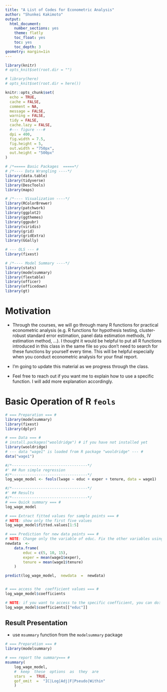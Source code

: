 ```yaml
---
title: "A List of Codes for Econometric Analysis"
author: "Shunkei Kakimoto"
output:
  html_document:
    number_sections: yes
    theme: flatly
    toc_float: yes
    toc: yes
    toc_depth: 3
geometry: margin=1in
---
```


```r
library(knitr)
# opts_knit$set(root.dir = "")

# library(here)
# opts_knit$set(root.dir = here())

knitr::opts_chunk$set(
  echo = TRUE,
  cache = FALSE,
  comment = NA,
  message = FALSE,
  warning = FALSE,
  tidy = FALSE,
  cache.lazy = FALSE,
  #--- figure ---#
  dpi = 400,
  fig.width = 7.5,
  fig.height = 5,
  out.width = "750px",
  out.height = "500px"
)

# /*===== Basic Packages  =====*/
# /*---- Data Wrangling ----*/
library(data.table)
library(tidyverse)
library(DescTools)
library(maps)

# /*---- Visualization ----*/
library(RColorBrewer)
library(patchwork)
library(ggplot2)
library(ggthemes)
library(ggpubr)
library(viridis)
library(grid)
library(gridExtra)
library(GGally)

# --- OLS --- #
library(fixest)

# /*---- Model Summary ----*/
library(stats)
library(modelsummary)
library(flextable)
library(officer)
library(officedown)
library(gt)
```

# Motivation
+ Through the courses, we will go through many R functions for practical econometric analysis (e.g. R functions for hypothesis testing, cluster-robust standard error estimation, panel data estimation methods, IV estimation method, ...). I thought it would be helpful to put all R functions introduced in this class in the same file so you don't need to search for these functions by yourself every time. This will be helpful especially when you conduct econometric analysis for your final report.

+ I'm going to update this material as we progress through the class.
+ Feel free to reach out if you want me to explain how to use a specific function. I will add more explanation accordingly. 


# Basic Operation of R `feols`

```r
# === Preparation === #
library(modelsummary)
library(fixest)
library(dplyr)

# === Data === #
# install.packages("wooldridge") # if you have not installed yet
library(wooldridge)
# --- data "wage1" is loaded from R package "wooldridge" --- #
data("wage1") 

#/*----------------------------------*/
#' ## Run simple regression
#/*----------------------------------*/
log_wage_model <- feols(lwage ~ educ + exper + tenure, data = wage1)

#/*----------------------------------*/
#' ## Results
#/*----------------------------------*/
# === Quick summary === #
log_wage_model

# === Extract fitted values for sample points === #
# NOTE: show only the first five values
log_wage_model$fitted.values[1:5]

# === Prediction for new data points === #
# NOTE: Change only the variable of educ. Fix the other variables using mean values.
newdata  <-  
	data.frame(
		educ = c(5, 10, 15),
		exper = mean(wage1$exper),
		tenure = mean(wage1$tenure)
	)

predict(log_wage_model,  newdata  =  newdata)


# === access the  coefficient values === #
log_wage_model$coefficients

# NOTE: if you want to access to the specific coefficient, you can do:
log_wage_model$coefficients[["educ"]]
```

## Result Presentation
+ use `msummary` function from the `modelsummary` package

```r
# === Preparation === #
library(modelsummary) 

# === report the summary=== #
msummary(
	log_wage_model, 
	#  keep  these  options  as  they  are
	stars  =  TRUE, 
	gof_omit  =  "IC|Log|Adj|F|Pseudo|Within" 
	)
```